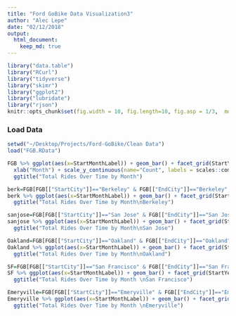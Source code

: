 ```yaml
---
title: "Ford GoBike Data Visualization3"
author: "Alec Lepe"
date: "02/12/2018"
output: 
  html_document:
    keep_md: true
---
```


```r
library("data.table")
library("RCurl")
library("tidyverse")
library("skimr")
library("ggplot2")
library("lubridate")
library("rjson")
knitr::opts_chunk$set(fig.width = 10, fig.length=10, fig.asp = 1/3,  message=FALSE)
```
### Load Data
```r
setwd("~/Desktop/Projects/Ford-GoBike/Clean Data")
load("FGB.RData")
```
```r
FGB %>% ggplot(aes(x=StartMonthLabel)) + geom_bar() + facet_grid(StartYear ~ .) + 
  xlab("Month") + scale_y_continuous(name="Count", labels = scales::comma) +
  ggtitle("Total Rides Over Time by Month")
```

```r
berk=FGB[FGB[["StartCity"]]=="Berkeley" & FGB[["EndCity"]]=="Berkeley",]
berk %>% ggplot(aes(x=StartMonthLabel)) + geom_bar() + facet_grid(StartYear ~ .) +xlab("Month") + scale_y_continuous(name="Count", labels = scales::comma) +
  ggtitle("Total Rides Over Time by Month\nBerkeley")
```
```r
sanjose=FGB[FGB[["StartCity"]]=="San Jose" & FGB[["EndCity"]]=="San Jose",]
sanjose %>% ggplot(aes(x=StartMonthLabel)) + geom_bar() + facet_grid(StartYear ~ .) +xlab("Month") + scale_y_continuous(name="Count", labels = scales::comma) +
  ggtitle("Total Rides Over Time by Month\nSan Jose")
```
```r
Oakland=FGB[FGB[["StartCity"]]=="Oakland" & FGB[["EndCity"]]=="Oakland",]
Oakland %>% ggplot(aes(x=StartMonthLabel)) + geom_bar() + facet_grid(StartYear ~ .) +xlab("Month") + scale_y_continuous(name="Count", labels = scales::comma) +
  ggtitle("Total Rides Over Time by Month\nOakland")
```
```r
SF=FGB[FGB[["StartCity"]]=="San Francisco" & FGB[["EndCity"]]=="San Francisco",]
SF %>% ggplot(aes(x=StartMonthLabel)) + geom_bar() + facet_grid(StartYear ~ .) +xlab("Month") + scale_y_continuous(name="Count", labels = scales::comma) +
  ggtitle("Total Rides Over Time by Month \nSan Francisco")
```
```r
Emeryville=FGB[FGB[["StartCity"]]=="Emeryville" & FGB[["EndCity"]]=="Emeryville",]
Emeryville %>% ggplot(aes(x=StartMonthLabel)) + geom_bar() + facet_grid(StartYear ~ .) +xlab("Month") + scale_y_continuous(name="Count", labels = scales::comma) +
  ggtitle("Total Rides Over Time by Month \nEmeryville")
```